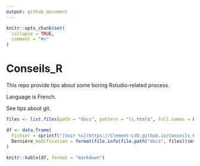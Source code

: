 ```yaml
---
output: github_document
---
```


```r
knitr::opts_chunk$set(
  collapse = TRUE,
  comment = "#>"
)
```

# Conseils_R

<!-- badges: start -->
<!-- badges: end -->

This repo provide tips about some boring Rstudio-related process.

Language is French.

See tips about git.

```r

files <- list.files(path = "docs", pattern = "\\.html$", full.names = FALSE)

df <- data.frame(
  Fichier = sprintf("[Voir %s](https://Clement-LVD.github.io/Conseils_R/%s)", files, files),
  Dernière_modification = format(file.info(file.path("docs", files))$mtime, "%Y-%m-%d %H:%M")
)
 
knitr::kable(df, format = "markdown")

```

